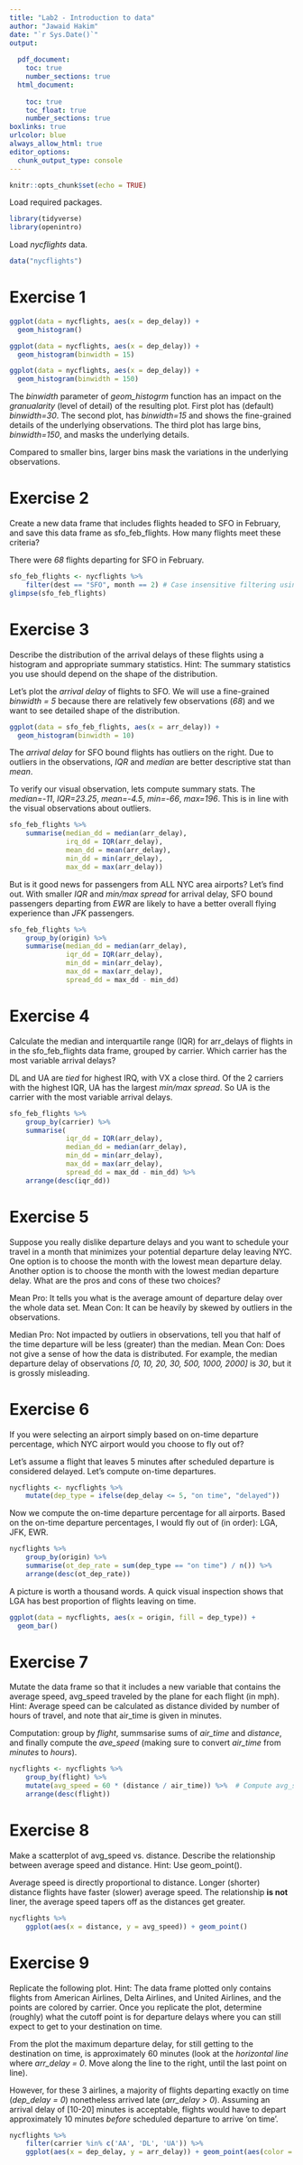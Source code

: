 ```yaml
---
title: "Lab2 - Introduction to data"
author: "Jawaid Hakim"
date: "`r Sys.Date()`"
output:
  
  pdf_document: 
    toc: true
    number_sections: true
  html_document:
    
    toc: true
    toc_float: true
    number_sections: true
boxlinks: true
urlcolor: blue
always_allow_html: true
editor_options: 
  chunk_output_type: console
---
```


```r
knitr::opts_chunk$set(echo = TRUE)
```

Load required packages.

```r
library(tidyverse)
library(openintro)
```

Load *nycflights* data.
```r
data("nycflights")
```

# Exercise 1

```r
ggplot(data = nycflights, aes(x = dep_delay)) +
  geom_histogram()

ggplot(data = nycflights, aes(x = dep_delay)) +
  geom_histogram(binwidth = 15)

ggplot(data = nycflights, aes(x = dep_delay)) +
  geom_histogram(binwidth = 150)
```

The *binwidth* parameter of *geom_histogrm* function has an impact on the *granualarity* (level of detail) of the resulting plot. First plot has (default) *binwidth=30*. The second plot, has *binwidth=15* and shows the fine-grained details of the underlying observations. The third plot has large bins, *binwidth=150*, and masks the underlying details. 

Compared to smaller bins, larger bins mask the  variations in the underlying observations. 

# Exercise 2

Create a new data frame that includes flights headed to SFO in February, and save this data frame as sfo_feb_flights. How many flights meet these criteria?

There were *68* flights departing for SFO in February. 

```r
sfo_feb_flights <- nycflights %>% 
    filter(dest == "SFO", month == 2) # Case insensitive filtering using grepl
glimpse(sfo_feb_flights)
```

# Exercise 3

Describe the distribution of the arrival delays of these flights using a histogram and appropriate summary statistics. Hint: The summary statistics you use should depend on the shape of the distribution.

Let's plot the *arrival delay* of flights to SFO. We will use a fine-grained *binwidth = 5* because there are relatively few observations (*68*) and we want to see detailed shape of the distribution.

```r
ggplot(data = sfo_feb_flights, aes(x = arr_delay)) +
  geom_histogram(binwidth = 10)

```
The *arrival delay* for SFO bound flights has outliers on the right. Due to outliers in the observations,  *IQR* and *median* are better descriptive stat than *mean*.

To verify our visual observation, lets compute summary stats. The *median=-11*, *IQR=23.25*, *mean=-4.5*, *min=-66*, *max=196*. This is in line with the visual observations about outliers.

```r
sfo_feb_flights %>% 
    summarise(median_dd = median(arr_delay), 
              irq_dd = IQR(arr_delay), 
              mean_dd = mean(arr_delay),
              min_dd = min(arr_delay), 
              max_dd = max(arr_delay))
```
But is it good news for passengers from ALL NYC area airports? Let's find out. With smaller *IQR* and *min/max spread* for arrival delay, SFO bound passengers departing from *EWR* are likely to have a better overall flying experience than *JFK* passengers.

```r
sfo_feb_flights %>% 
    group_by(origin) %>% 
    summarise(median_dd = median(arr_delay), 
              iqr_dd = IQR(arr_delay), 
              min_dd = min(arr_delay), 
              max_dd = max(arr_delay),
              spread_dd = max_dd - min_dd)

```
# Exercise 4

Calculate the median and interquartile range (IQR) for arr_delays of flights in in the sfo_feb_flights data frame, grouped by carrier. Which carrier has the most variable arrival delays?

DL and UA are *tied* for highest IRQ, with VX a close third. Of the 2 carriers with the highest IQR, UA has the largest *min/max spread*. So UA is the carrier with the most variable arrival delays.

```r
sfo_feb_flights %>%
    group_by(carrier) %>%
    summarise(
              iqr_dd = IQR(arr_delay),
              median_dd = median(arr_delay),
              min_dd = min(arr_delay),
              max_dd = max(arr_delay),
              spread_dd = max_dd - min_dd) %>%
    arrange(desc(iqr_dd))
```

# Exercise 5

Suppose you really dislike departure delays and you want to schedule your travel in a month that minimizes your potential departure delay leaving NYC. One option is to choose the month with the lowest mean departure delay. Another option is to choose the month with the lowest median departure delay. What are the pros and cons of these two choices?

Mean Pro: It tells you what is the average amount of departure delay over the whole data set.
Mean Con: It can be heavily by skewed by outliers in the observations.

Median Pro: Not impacted by outliers in observations, tell you that half of the time departure will be less (greater) than the median.
Mean Con: Does not give a sense of how the data is distributed. For example, the median departure delay of observations *[0, 10, 20, 30, 500, 1000, 2000]* is *30*, but it is grossly misleading.  

# Exercise 6

If you were selecting an airport simply based on on-time departure percentage, which NYC airport would you choose to fly out of?

Let's assume a flight that leaves 5 minutes after scheduled departure is considered delayed. Let's compute on-time departures.

```r
nycflights <- nycflights %>% 
    mutate(dep_type = ifelse(dep_delay <= 5, "on time", "delayed"))
```

Now we compute the on-time departure percentage for all airports. Based on the on-time departure percentages, I would fly out of (in order): LGA, JFK, EWR.

```r
nycflights %>% 
    group_by(origin) %>%
    summarise(ot_dep_rate = sum(dep_type == "on time") / n()) %>%
    arrange(desc(ot_dep_rate))
```

A picture is worth a thousand words. A quick visual inspection shows that LGA has best proportion of flights leaving on time.

```r
ggplot(data = nycflights, aes(x = origin, fill = dep_type)) +
  geom_bar()
```

# Exercise 7

Mutate the data frame so that it includes a new variable that contains the average speed, avg_speed traveled by the plane for each flight (in mph). Hint: Average speed can be calculated as distance divided by number of hours of travel, and note that air_time is given in minutes.

Computation: group by *flight*, summsarise sums of *air_time* and *distance*, and finally compute the *ave_speed* (making sure to convert *air_time* from *minutes* to *hours*).

```r
nycflights <- nycflights %>%
    group_by(flight) %>%  
    mutate(avg_speed = 60 * (distance / air_time)) %>%  # Compute avg_speed mph
    arrange(desc(flight))
```
# Exercise 8

Make a scatterplot of avg_speed vs. distance. Describe the relationship between average speed and distance. Hint: Use geom_point().

Average speed is directly proportional to distance. Longer (shorter) distance flights have faster (slower) average speed. The relationship **is not** liner,  the average speed tapers off as the distances get greater.

```r
nycflights %>% 
    ggplot(aes(x = distance, y = avg_speed)) + geom_point()
```

# Exercise 9

Replicate the following plot. Hint: The data frame plotted only contains flights from American Airlines, Delta Airlines, and United Airlines, and the points are colored by carrier. Once you replicate the plot, determine (roughly) what the cutoff point is for departure delays where you can still expect to get to your destination on time.

From the plot the maximum departure delay, for still getting to the destination on time, is approximately 60 minutes (look at the *horizontal line* where *arr_delay = 0*. Move along the line to the right, until the last point on line).

However, for these 3 airlines, a majority of flights departing exactly on time (*dep_delay = 0*) nonetheless arrived late (*arr_delay > 0*). Assuming an arrival delay of [10-20] minutes is acceptable, flights would have to depart approximately 10 minutes *before* scheduled departure to arrive 'on time'. 

```r
nycflights %>% 
    filter(carrier %in% c('AA', 'DL', 'UA')) %>%
    ggplot(aes(x = dep_delay, y = arr_delay)) + geom_point(aes(color = factor(carrier)))
```

